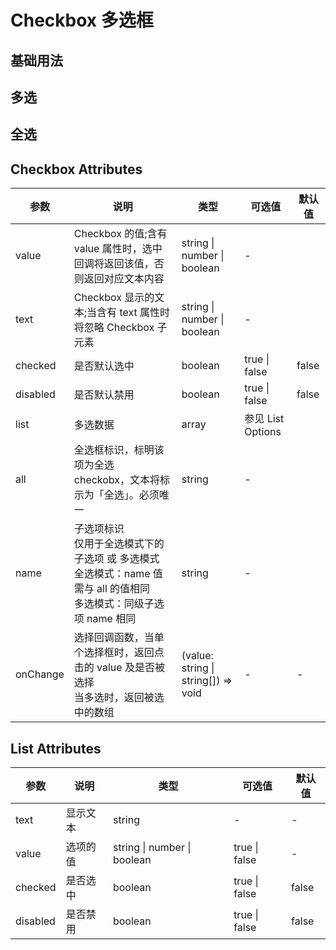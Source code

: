 # Checkbox 多选框

## 基础用法


<DemoBasic />

## 多选


<DemoMultiselect />

## 全选


<DemoAllselect />

## Checkbox Attributes

| 参数     | 说明                                                                                                                            | 类型                                | 可选值            | 默认值 |
| -------- | ------------------------------------------------------------------------------------------------------------------------------- | ----------------------------------- | ----------------- | ------ |
| value    | Checkbox 的值;含有 value 属性时，选中回调将返回该值，否则返回对应文本内容                                                       | string \| number \| boolean         | -                 |        |
| text     | Checkbox 显示的文本;当含有 text 属性时将忽略 Checkbox 子元素                                                                    | string \| number \| boolean         | -                 |        |
| checked  | 是否默认选中                                                                                                                    | boolean                             | true \| false     | false  |
| disabled | 是否默认禁用                                                                                                                    | boolean                             | true \| false     | false  |
| list     | 多选数据                                                                                                                        | array                               | 参见 List Options |        |
| all      | 全选框标识，标明该项为全选 checkobx，文本将标示为「全选」。必须唯一                                                             | string                              | -                 |        |
| name     | 子选项标识<br/> 仅用于全选模式下的子选项 或 多选模式<br/> 全选模式：name 值需与 all 的值相同<br/>多选模式：同级子选项 name 相同 | string                              | -                 |        |
| onChange | 选择回调函数，当单个选择框时，返回点击的 value 及是否被选择<br/>当多选时，返回被选中的数组                                      | (value: string \| string[]) => void | -                 | -      |

## List Attributes

| 参数     | 说明     | 类型                        | 可选值        | 默认值 |
| -------- | -------- | --------------------------- | ------------- | ------ |
| text     | 显示文本 | string                      | -             | -      |
| value    | 选项的值 | string \| number \| boolean | true \| false | -      |
| checked  | 是否选中 | boolean                     | true \| false | false  |
| disabled | 是否禁用 | boolean                     | true \| false | false  |
